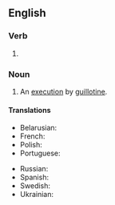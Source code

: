 ==English==

===Verb===
{{head|en|verb form}}

# {{present participle of|guillotine|lang=en|nocat=1}}

===Noun===
{{en-noun}}

# An [[execution]] by [[guillotine]].

====Translations====
{{trans-top|}}
* Belarusian: {{t|be|гільяцінава́нне|n|sc=Cyrl}}
* French: {{t|fr|guillotinisation|f}}
* Polish: {{t|pl|gilotynowanie|n}}
* Portuguese: {{t|pt|guilhotinização|f}}
{{trans-mid}}
* Russian: {{t|ru|гильотини́рование|n}}
* Spanish: {{t|es|guillotinización|f}}
* Swedish: {{t|sv|gillotinering|c}}
* Ukrainian: {{t|uk|гільйотинува́ння|m|sc=Cyrl}}
{{trans-bottom}}